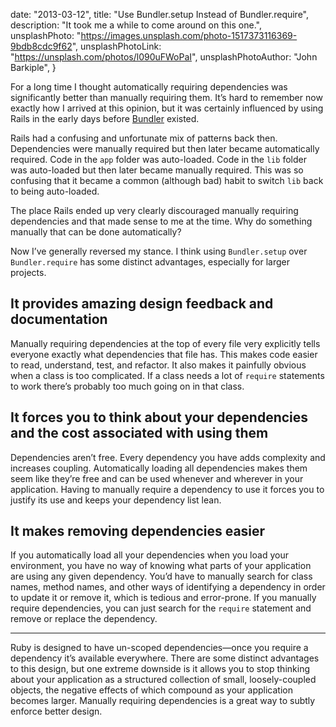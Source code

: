   date: "2013-03-12",
  title: "Use Bundler.setup Instead of Bundler.require",
  description: "It took me a while to come around on this one.",
  unsplashPhoto: "https://images.unsplash.com/photo-1517373116369-9bdb8cdc9f62",
  unsplashPhotoLink: "https://unsplash.com/photos/l090uFWoPaI",
  unsplashPhotoAuthor: "John Barkiple",
}

For a long time I thought automatically requiring dependencies was significantly better than manually requiring them. It’s hard to remember now exactly how I arrived at this opinion, but it was certainly influenced by using Rails in the early days before [Bundler][bundler] existed.

Rails had a confusing and unfortunate mix of patterns back then. Dependencies were manually required but then later became automatically required. Code in the `app` folder was auto-loaded. Code in the `lib` folder was auto-loaded but then later became manually required. This was so confusing that it became a common (although bad) habit to switch `lib` back to being auto-loaded.

The place Rails ended up very clearly discouraged manually requiring dependencies and that made sense to me at the time. Why do something manually that can be done automatically?

Now I’ve generally reversed my stance. I think using `Bundler.setup` over `Bundler.require` has some distinct advantages, especially for larger projects.

## It provides amazing design feedback and documentation

Manually requiring dependencies at the top of every file very explicitly tells everyone exactly what dependencies that file has. This makes code easier to read, understand, test, and refactor. It also makes it painfully obvious when a class is too complicated. If a class needs a lot of `require` statements to work there’s probably too much going on in that class.

## It forces you to think about your dependencies and the cost associated with using them

Dependencies aren’t free. Every dependency you have adds complexity and increases coupling. Automatically loading all dependencies makes them seem like they’re free and can be used whenever and wherever in your application. Having to manually require a dependency to use it forces you to justify its use and keeps your dependency list lean.

## It makes removing dependencies easier

If you automatically load all your dependencies when you load your environment, you have no way of knowing what parts of your application are using any given dependency. You’d have to manually search for class names, method names, and other ways of identifying a dependency in order to update it or remove it, which is tedious and error-prone. If you manually require dependencies, you can just search for the `require` statement and remove or replace the dependency.

---

Ruby is designed to have un-scoped dependencies—once you require a dependency it’s available everywhere. There are some distinct advantages to this design, but one extreme downside is it allows you to stop thinking about your application as a structured collection of small, loosely-coupled objects, the negative effects of which compound as your application becomes larger. Manually requiring dependencies is a great way to subtly enforce better design.

[bundler]: http://gembundler.org
